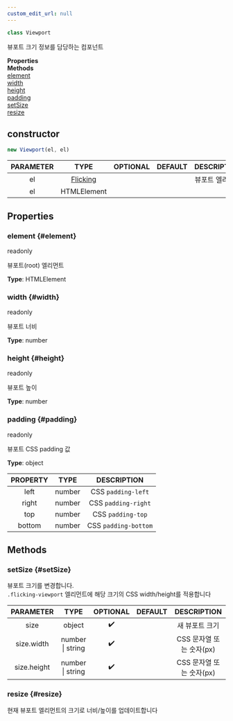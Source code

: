 ```yaml
---
custom_edit_url: null
---
```


```ts
class Viewport
```

<div>

</div>

뷰포트 크기 정보를 담당하는 컴포넌트

<div className="container">
  <div className="row mb-2"><div className="col col--6"><strong>Properties</strong></div><div className="col col--6"><strong>Methods</strong></div></div>
  <div className="row"><div className="col col--6"><a href="#element">element</a><br/><a href="#width">width</a><br/><a href="#height">height</a><br/><a href="#padding">padding</a></div><div className="col col--6"><a href="#setSize">setSize</a><br/><a href="#resize">resize</a></div></div>
</div>

## constructor
```ts
new Viewport(el, el)
```

<div>

</div>

|PARAMETER|TYPE|OPTIONAL|DEFAULT|DESCRIPTION|
|:---:|:---:|:---:|:---:|:---:|
|el|[Flicking](Flicking)|||뷰포트 엘리먼트|
|el|HTMLElement||||

## Properties

### element {#element}

<div>
  <span className="badge badge--warning">readonly</span>
</div>

뷰포트(root) 엘리먼트

**Type**: HTMLElement

### width {#width}

<div>
  <span className="badge badge--warning">readonly</span>
</div>

뷰포트 너비

**Type**: number

### height {#height}

<div>
  <span className="badge badge--warning">readonly</span>
</div>

뷰포트 높이

**Type**: number

### padding {#padding}

<div>
  <span className="badge badge--warning">readonly</span>
</div>

뷰포트 CSS padding 값

**Type**: object

|PROPERTY|TYPE|DESCRIPTION|
|:---:|:---:|:---:|
|left|number|CSS `padding-left`|
|right|number|CSS `padding-right`|
|top|number|CSS `padding-top`|
|bottom|number|CSS `padding-bottom`|

## Methods

### setSize {#setSize}

<div>

</div>

뷰포트 크기를 변경합니다.<br />`.flicking-viewport` 엘리먼트에 해당 크기의 CSS width/height를 적용합니다

|PARAMETER|TYPE|OPTIONAL|DEFAULT|DESCRIPTION|
|:---:|:---:|:---:|:---:|:---:|
|size|object|✔️||새 뷰포트 크기|
|size.width|number \| string|✔️||CSS 문자열 또는 숫자(px)|
|size.height|number \| string|✔️||CSS 문자열 또는 숫자(px)|

### resize {#resize}

<div>

</div>

현재 뷰포트 엘리먼트의 크기로 너비/높이를 업데이트합니다

